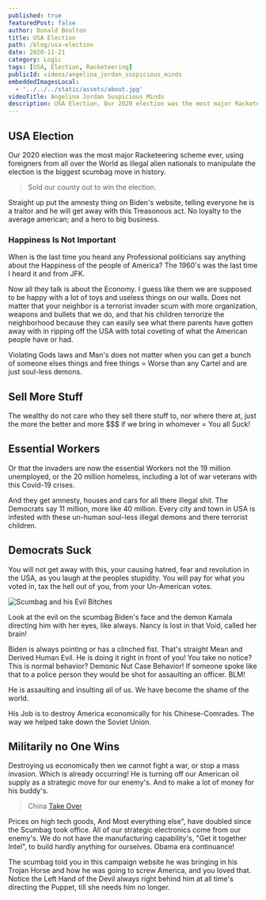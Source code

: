 ```yaml
---
published: true
featuredPost: false
author: Donald Boulton
title: USA Election
path: /blog/usa-election
date: 2020-11-21
category: Logic
tags: [USA, Election, Racketeering]
publicId: videos/angelina_jordan_suspicious_minds
embeddedImagesLocal:
  - '../../../static/assets/about.jpg'
videoTitle: Angelina Jordan Suspicious Minds
description: USA Election, Our 2020 election was the most major Racketeering scheme ever.
---
```


## USA Election

Our 2020 election was the most major Racketeering scheme ever, using foreigners from all over the World as illegal alien nationals to manipulate the election is the biggest scumbag move in history.

> Sold our county out to win the election.

Straight up put the amnesty thing on Biden's website, telling everyone he is a traitor and he will get away with this Treasonous act. No loyalty to the average american; and a hero to big business.

<Center>

<VideoOne />

</Center>

### Happiness Is Not Important

<Section>

When is the last time you heard any Professional politicians say anything about the Happiness of the people of America? The 1960's was the last time I heard it and from JFK.

Now all they talk is about the Economy. I guess like them we are supposed to be happy with a lot of toys and useless things on our walls. Does not matter that your neighbor is a terrorist invader scum with more organization, weapons and bullets that we do, and that his children terrorize the neighborhood because they can easily see what there parents have gotten away with in ripping off the USA with total coveting of what the American people have or had.

Violating Gods laws and Man's does not matter when you can get a bunch of someone elses things and free things = Worse than any Cartel and are just soul-less demons.

</Section>

## Sell More Stuff

<Section>

The wealthy do not care who they sell there stuff to, nor where there at, just the more the better and more $$$ if we bring in whomever = You all Suck!

</Section>

## Essential Workers

<Section>

Or that the invaders are now the essential Workers not the 19 million unemployed, or the 20 million homeless, including a lot of war veterans with this Covid-19 crises.

And they get amnesty, houses and cars for all there illegal shit. The Democrats say 11 million, more like 40 million. Every city and town in USA is infested with these un-human soul-less illegal demons and there terrorist children.

</Section>

## Democrats Suck

<Section>

You will not get away with this, your causing hatred, fear and revolution in the USA, as you laugh at the peoples stupidity. You will pay for what you voted in, tax the hell out of you, from your Un-American votes.

</Section>

<Section>

![Scumbag and his Evil Bitches](../../../static/img/biden.jpg)

</Section>

<Section>

Look at the evil on the scumbag Biden's face and the demon Kamala directing him with her eyes, like always. Nancy is lost in that Void, called her brain!

Biden is always pointing or has a clinched fist. That's straight Mean and Derived Human Evil. He is doing it right in front of you! You take no notice? This is normal behavior? Demonic Nut Case Behavior! If someone spoke like that to a police person they would be shot for assaulting an officer. BLM!

He is assaulting and insulting all of us. We have become the shame of the world.

His Job is to destroy America economically for his Chinese-Comrades. The way we helped take down the Soviet Union.

</Section>

## Militarily no One Wins

<Section>

Destroying us economically then we cannot fight a war, or stop a mass invasion. Which is already occurring! He is turning off our American oil supply as a strategic move for our enemy's. And to make a lot of money for his buddy's.

</Section>

> China [Take Over](https://www.msn.com/en-us/news/world/china-s-debt-trap-diplomacy/ar-BB1ghXPF?ocid=msedgntp)

<Section>

Prices on high tech goods, And Most everything else", have doubled since the Scumbag took office. All of our strategic electronics come from our enemy's. We do not have the manufacturing capability's, "Get it together Intel", to build hardly anything for ourselves. Obama era continuance!

The scumbag told you in this campaign website he was bringing in his Trojan Horse and how he was going to screw America, and you loved that. Notice the Left Hand of the Devil always right behind him at all time's directing the Puppet, till she needs him no longer.

</Section>

